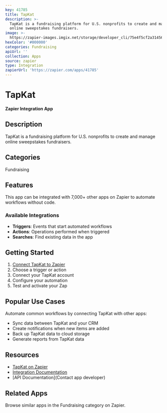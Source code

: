 ```yaml
---
key: 41785
title: TapKat
description: >-
  TapKat is a fundraising platform for U.S. nonprofits to create and manage
  online sweepstakes fundraisers.
image: >-
  https://zapier-images.imgix.net/storage/developer_cli/75e4f5cf2a314563749bdce7c94d476a.png?auto=format%2Ccompress&ixlib=python-3.0.0&q=50
hexColor: '#000000'
categories: Fundraising
apiUrl: ''
collection: Apps
source: zapier
type: Integration
zapierUrl: 'https://zapier.com/apps/41785'
---
```

# TapKat

**Zapier Integration App**

## Description

TapKat is a fundraising platform for U.S. nonprofits to create and manage online sweepstakes fundraisers.

## Categories

Fundraising

## Features

This app can be integrated with 7,000+ other apps on Zapier to automate workflows without code.

### Available Integrations

- **Triggers**: Events that start automated workflows
- **Actions**: Operations performed when triggered
- **Searches**: Find existing data in the app

## Getting Started

1. [Connect TapKat to Zapier](https://zapier.com/apps/41785)
2. Choose a trigger or action
3. Connect your TapKat account
4. Configure your automation
5. Test and activate your Zap

## Popular Use Cases

Automate common workflows by connecting TapKat with other apps:

- Sync data between TapKat and your CRM
- Create notifications when new items are added
- Back up TapKat data to cloud storage
- Generate reports from TapKat data

## Resources

- [TapKat on Zapier](https://zapier.com/apps/41785)
- [Integration Documentation](https://zapier.com/apps/41785/integrations)
- [API Documentation](Contact app developer)

## Related Apps

Browse similar apps in the Fundraising category on Zapier.
